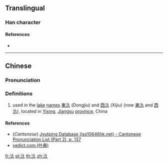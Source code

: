 ==Translingual==

===Han character===
{{Han char|rn=85|rad=水|as=03|sn=6|four=|canj=ENO,XENO|ids=⿰氵久}}

====References====
* {{Han ref|kx=0607.051|hdz=31554.041|uh=6C63|ud=27747}}

----

==Chinese==
{{zh-forms}}

===Pronunciation===
{{zh-pron
|m=jiǔ
|c=gwai2
|mc=
|oc=
|cat=pn
}}

===Definitions===
{{zh-hanzi}}

# {{lb|zh|archaic}} used in the [[lake]] [[name]]s [[東汣]] (Dongjiu) and [[西汣]] (Xijiu) (now [[東氿]] and [[西氿]]), located in [[w:Yixing|Yixing]], [[Jiangsu]] [[province]], China

====References====
* (''Cantonese'') [http://www.iso10646hk.net/jp/document/download.jsp Jyutping Database (iso10646hk.net) - Cantonese Pronunciation List (Part 2), p. 137]
* [http://yedict.com/htm/6C/6C63.htm yedict.com (叶典)]

[[fr:汣]]
[[pl:汣]]
[[th:汣]]
[[zh:汣]]